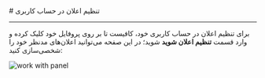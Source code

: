 
<Layout>
# تنظیم اعلان در حساب کاربری
<hr className="mb-2" />


برای تنظیم اعلان در حساب کاربری خود، کافیست تا بر روی پروفایل خود کلیک کرده و وارد قسمت
**تنظیم اعلان شوید** شوید؛
در این صفحه می‌توانید اعلان‌های مدنظر خود را شخصی‌سازی کنید: 

<div className="h-4" />
<img src="https://files.liara.ir/liara/docs/set-notifs-on-liara.gif" alt="work with panel"/>
<div className="h-4" />

</Layout>
